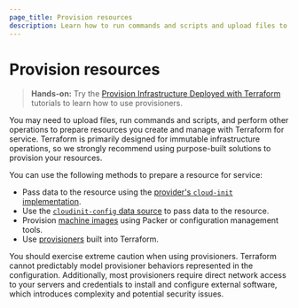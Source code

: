 ```yaml
---
page_title: Provision resources
description: Learn how to run commands and scripts and upload files to prepare resources for service after applying the configuration with provisioners, config-init, and configuration management software.
---
```


# Provision resources

> **Hands-on:** Try the [Provision Infrastructure Deployed with Terraform](/terraform/tutorials/provision) tutorials to learn how to use provisioners.

You may need to upload files, run commands and scripts, and perform other operations to prepare resources you create and manage with Terraform for service. Terraform is primarily designed for immutable infrastructure operations, so we strongly recommend using purpose-built solutions to provision your resources.

You can use the following methods to prepare a resource for service:

- Pass data to the resource using the [provider's `cloud-init` implementation](/terraform/language/provision/compute).
- Use the [`cloudinit-config` data source](/terraform/language/provision/cloud-config) to pass data to the resource.
- Provision [machine images](/terraform/language/provision/packer) using Packer or configuration management tools.
- Use [provisioners](/terraform/language/provision/provisioners) built into Terraform.

You should exercise extreme caution when using provisioners. Terraform cannot predictably model provisioner behaviors represented in the configuration. Additionally, most provisioners require direct network access to your servers and credentials to install and configure external software, which introduces complexity and potential security issues.